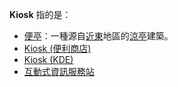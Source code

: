 '''Kiosk''' 指的是：
* [[便亭|便亭]]：一種源自[[近東|近東]]地區的[[涼亭|涼亭]]建築。
* [[Kiosk_(便利商店)|Kiosk (便利商店)]]
* [[Kiosk_(KDE)|Kiosk (KDE)]]
* [[互動式資訊服務站|互動式資訊服務站]]
{{Disambig|Kiosk|cat=非中文名称消歧义}}